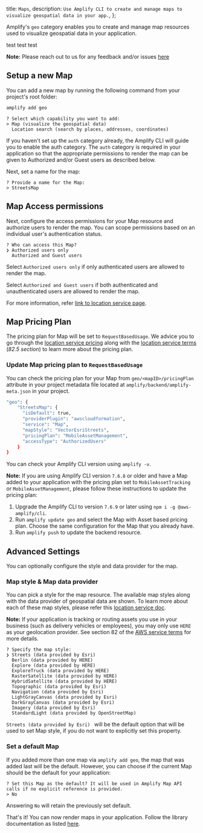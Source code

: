   title: `Maps`,
  description: `Use Amplify CLI to create and manage maps to visualize geospatial data in your app.`,
};

Amplify's `geo` category enables you to create and manage map resources used to visualize geospatial data in your application.

test test test

<Callout>

**Note:** Please reach out to us for any feedback and/or issues [here](https://github.com/aws-amplify/amplify-cli/issues)

</Callout>

## Setup a new Map

You can add a new map by running the following command from your project's root folder:

```bash
amplify add geo
```
```console
? Select which capability you want to add:
> Map (visualize the geospatial data)
  Location search (search by places, addresses, coordinates)
```
If you haven't set up the `auth` category already, the Amplify CLI will guide you to enable the auth category.
The `auth` category is required in your application so that the appropriate permissions to render the map can be given to Authorized and/or Guest users as described below.

Next, set a name for the map:

```console
? Provide a name for the Map:
> StreetsMap
```

## Map Access permissions

Next, configure the access permissions for your Map resource and authorize users to render the map.
You can scope permissions based on an individual user's authentication status.

```console
? Who can access this Map?
❯ Authorized users only
  Authorized and Guest users
```

Select `Authorized users only` if only authenticated users are allowed to render the map.

Select `Authorized and Guest users` if both authenticated and unauthenticated users are allowed to render the map.

For more information, refer [link to location service page](https://docs.aws.amazon.com/location/latest/developerguide/security_iam_id-based-policy-examples.html#security_iam_id-based-policy-examples-get-map-tiles).

## Map Pricing Plan
The pricing plan for Map will be set to `RequestBasedUsage`.
We advice you to go through the [location service pricing](https://aws.amazon.com/location/pricing/) along with the [location service terms](https://aws.amazon.com/service-terms/) (_82.5 section_) to learn more about the pricing plan.

### Update Map pricing plan to `RequestBasedUsage`
You can check the pricing plan for your Map from `geo/<mapID>/pricingPlan` attribute in your project metadata file located at `amplify/backend/amplify-meta.json` in your project.
```bash
"geo": {
    "StreetsMap": {
      "isDefault": true,
      "providerPlugin": "awscloudformation",
      "service": "Map",
      "mapStyle": "VectorEsriStreets",
      "pricingPlan": "MobileAssetManagement",
      "accessType": "AuthorizedUsers"
    }
}
```

You can check your Amplify CLI version using `amplify -v`.

<Callout>

**Note:**
If you are using Amplify CLI version `7.6.8` or older and have a Map added to your application with the pricing plan set to `MobileAssetTracking` or `MobileAssetManagement`,
please follow these instructions to update the pricing plan:
1. Upgrade the Amplify CLI to version `7.6.9` or later using `npm i -g @aws-amplify/cli`.
2. Run `amplify update geo` and select the Map with Asset based pricing plan. Choose the same configuration for the Map that you already have.
3. Run `amplify push` to update the backend resource.

</Callout>

## Advanced Settings
You can optionally configure the style and data provider for the map.

### Map style & Map data provider
You can pick a style for the map resource. The available map styles along with the data provider of geospatial data are shown. To learn more about each of these map styles, please refer this [location service doc](https://docs.aws.amazon.com/location-maps/latest/APIReference/API_MapConfiguration.html).

<Callout>

**Note:** If your application is tracking or routing assets you use in your business (such as delivery vehicles or employees), you may only use `HERE` as your geolocation provider.
See section 82 of the [AWS service terms](https://aws.amazon.com/service-terms/) for more details.

</Callout>

```console
? Specify the map style:
❯ Streets (data provided by Esri)
  Berlin (data provided by HERE)
  Explore (data provided by HERE)
  ExploreTruck (data provided by HERE)
  RasterSatellite (data provided by HERE)
  HybridSatellite (data provided by HERE)
  Topographic (data provided by Esri)
  Navigation (data provided by Esri)
  LightGrayCanvas (data provided by Esri)
  DarkGrayCanvas (data provided by Esri)
  Imagery (data provided by Esri)
  StandardLight (data provided by OpenStreetMap)
```

`Streets (data provided by Esri) ` will be the default option that will be used to set Map style, if you do not want to explicitly set this property.

### Set a default Map
If you added more than one map via `amplify add geo`, the map that was added last will be the default.
However, you can choose if the current Map should be the default for your application:

```console
? Set this Map as the default? It will be used in Amplify Map API calls if no explicit reference is provided.
> No
```
Answering `No` will retain the previously set default.

That's it! You can now render maps in your application. Follow the library documentation as listed [here](/lib/geo/maps).
